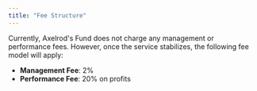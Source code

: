 ```yaml
---
title: "Fee Structure"
---
```


Currently, Axelrod's Fund does not charge any management or performance fees. However, once the service stabilizes, the following fee model will apply:

- **Management Fee**: 2% 
- **Performance Fee**: 20% on profits